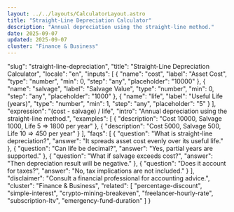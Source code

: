 ```yaml
---
layout: ../../layouts/CalculatorLayout.astro
title: "Straight-Line Depreciation Calculator"
description: "Annual depreciation using the straight-line method."
date: 2025-09-07
updated: 2025-09-07
cluster: "Finance & Business"
---
```


  "slug": "straight-line-depreciation",
  "title": "Straight-Line Depreciation Calculator",
  "locale": "en",
  "inputs": [
    {
      "name": "cost",
      "label": "Asset Cost",
      "type": "number",
      "min": 0,
      "step": "any",
      "placeholder": "10000"
    },
    {
      "name": "salvage",
      "label": "Salvage Value",
      "type": "number",
      "min": 0,
      "step": "any",
      "placeholder": "1000"
    },
    {
      "name": "life",
      "label": "Useful Life (years)",
      "type": "number",
      "min": 1,
      "step": "any",
      "placeholder": "5"
    }
  ],
  "expression": "(cost - salvage) / life",
  "intro": "Annual depreciation using the straight-line method.",
  "examples": [
    {
      "description": "Cost 10000, Salvage 1000, Life 5 ⇒ 1800 per year"
    },
    {
      "description": "Cost 5000, Salvage 500, Life 10 ⇒ 450 per year"
    }
  ],
  "faqs": [
    {
      "question": "What is straight-line depreciation?",
      "answer": "It spreads asset cost evenly over its useful life."
    },
    {
      "question": "Can life be decimal?",
      "answer": "Yes, partial years are supported."
    },
    {
      "question": "What if salvage exceeds cost?",
      "answer": "Then depreciation result will be negative."
    },
    {
      "question": "Does it account for taxes?",
      "answer": "No, tax implications are not included."
    }
  ],
  "disclaimer": "Consult a financial professional for accounting advice.",
  "cluster": "Finance & Business",
  "related": [
    "percentage-discount",
    "simple-interest",
    "crypto-mining-breakeven",
    "freelancer-hourly-rate",
    "subscription-ltv",
    "emergency-fund-duration"
  ]
}

<Calculator schema={schema} />
